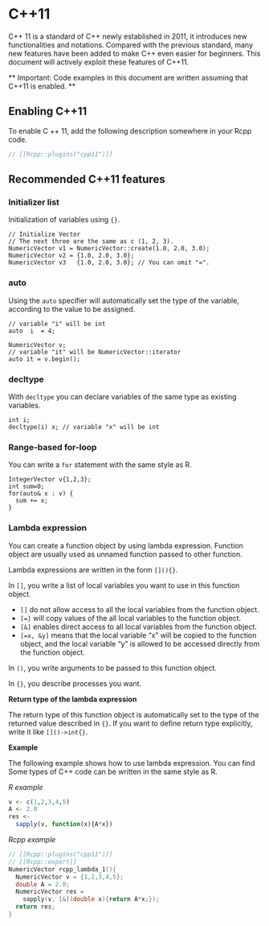 # C++11

C++ 11 is a standard of C++ newly established in 2011, it introduces new functionalities and notations. Compared with the previous standard, many new features have been added to make C++ even easier for beginners. This document will actively exploit these features of C++11.

** Important: Code examples in this document are written assuming that C++11 is enabled. **

## Enabling C++11


To enable C ++ 11, add the following description somewhere in your Rcpp code.

```cpp
// [[Rcpp::plugins("cpp11")]]
```

## Recommended C++11 features


### Initializer list

Initialization of variables using `{}`.

```
// Initialize Vector
// The next three are the same as c (1, 2, 3).
NumericVector v1 = NumericVector::create(1.0, 2.0, 3.0);
NumericVector v2 = {1.0, 2.0, 3.0};
NumericVector v3   {1.0, 2.0, 3.0}; // You can omit "=".
```


### auto

Using the `auto` specifier will automatically set the type of the variable, according to the value to be assigned.

```
// variable "i" will be int
auto  i  = 4;

NumericVector v;
// variable "it" will be NumericVector::iterator
auto it = v.begin();
```


### decltype

With `decltype` you can declare variables of the same type as existing variables.

```
int i;
decltype(i) x; // variable "x" will be int
```


### Range-based for-loop

You can write a `for` statement with the same style as R.

```
IntegerVector v{1,2,3};
int sum=0;
for(auto& x : v) {
  sum += x;
}
```


### Lambda expression

You can create a function object by using lambda expression. Function object are usually used as unnamed function passed to other function.

Lambda expressions are written in the form `[](){}`.

In `[]`, you write a list of local variables you want to use in this function object.

- `[]` do not allow access to all the local variables from the function object.
- `[=]` will copy values of the all local variables to the function object.
- `[&]` enables direct access to all local variables from the function object.
- `[=x, &y]` means that the local variable "x" will be copied to the function object, and the local variable "y" is allowed to be accessed directly from the function object.

In `()`, you write arguments to be passed to this function object.

In `{}`, you describe processes you want.
  
**Return type of the lambda expression**

The return type of this function object is automatically set to the type of the returned value described in `{}`. If you want to define return type explicitly, write it like `[]()->int{}`.

**Example**

The following example shows how to use lambda expression. You can find Some types of C++ code can be written in the same style as R.

*R example*

``` R
v <- c(1,2,3,4,5)
A <- 2.0
res <-
  sapply(v, function(x){A*x})
```

*Rcpp example*

``` cpp
// [[Rcpp::plugins("cpp11")]]
// [[Rcpp::export]]
NumericVector rcpp_lambda_1(){
  NumericVector v = {1,2,3,4,5};
  double A = 2.0;
  NumericVector res =
    sapply(v, [&](double x){return A*x;});
  return res;
}
```
